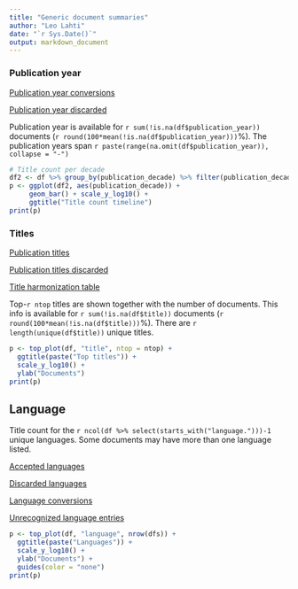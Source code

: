```yaml
---
title: "Generic document summaries"
author: "Leo Lahti"
date: "`r Sys.Date()`"
output: markdown_document
---
```



### Publication year

[Publication year conversions](output.tables/publication_year_conversion.csv)

[Publication year discarded](output.tables/publication_year_discarded.csv)

Publication year is available for `r sum(!is.na(df$publication_year))` documents (`r round(100*mean(!is.na(df$publication_year)))`%). The publication years span `r paste(range(na.omit(df$publication_year)), collapse = "-")`

```r
# Title count per decade
df2 <- df %>% group_by(publication_decade) %>% filter(publication_decade < 2010) 
p <- ggplot(df2, aes(publication_decade)) +
     geom_bar() + scale_y_log10() +
     ggtitle("Title count timeline")
print(p)
```


### Titles

[Publication titles](output.tables/title_accepted.csv)

[Publication titles discarded](output.tables/title_discarded.csv)

[Title harmonization table](output.tables/title_conversion_nontrivial.csv)

Top-`r ntop` titles are shown together with the number of documents. This info is available for `r sum(!is.na(df$title))` documents (`r round(100*mean(!is.na(df$title)))`%). There are `r length(unique(df$title))` unique titles.

```r
p <- top_plot(df, "title", ntop = ntop) +
  ggtitle(paste("Top titles")) +
  scale_y_log10() +
  ylab("Documents")
print(p)
```

## Language


Title count for the `r ncol(df %>% select(starts_with("language.")))-1` unique languages. Some documents may have more than one language listed.

[Accepted languages](output.tables/language_accepted.csv)

[Discarded languages](output.tables/language_discarded.csv)

[Language conversions](output.tables/language_conversion_nontrivial.csv)  

[Unrecognized language entries](output.tables/language_unidentified.csv)  

```r
p <- top_plot(df, "language", nrow(dfs)) +
  ggtitle(paste("Languages")) +
  scale_y_log10() +
  ylab("Documents") +
  guides(color = "none")
print(p)
```


